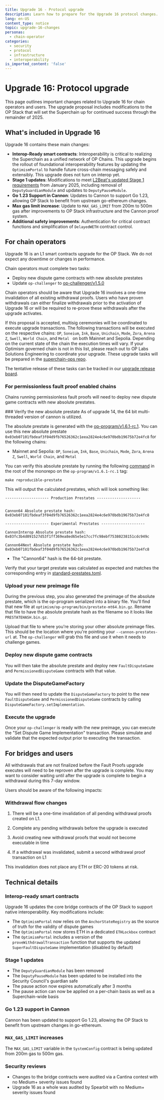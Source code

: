 ```yaml
---
title: Upgrade 16 - Protocol upgrade
description: Learn how to prepare for the Upgrade 16 protocol changes.
lang: en-US
content_type: notice
topic: upgrade-16-changes
personas:
  - chain-operator
categories:
  - security
  - protocol
  - infrastructure
  - interoperability
is_imported_content: 'false'
---
```



# Upgrade 16: Protocol upgrade

This page outlines important changes related to Upgrade 16 for chain operators and users. The upgrade proposal includes modifications to the OP Stack that will set the Superchain up for continued success through the remainder of 2025.

## What's included in Upgrade 16

Upgrade 16 contains these main changes:

*   **Interop-Ready smart contracts**: Interoperability is critical to realizing the Superchain as a unified network of OP Chains. This upgrade begins the rollout of foundational interoperability features by updating the `OptimismPortal` to handle future cross-chain messaging safely and extensibly. This upgrade does not turn on interop yet.
*   **Stage 1 updates**: Modifications to meet [L2Beat's updated Stage 1 requirements](https://forum.l2beat.com/t/stages-update-a-high-level-guiding-principle-for-stage-1/338) from January 2025, including removal of `DeputyGuardianModule` and updates to `DeputyPauseModule`.
*   **Go 1.23 Support in Cannon**: Updates to Cannon to support Go 1.23, allowing OP Stack to benefit from upstream go-ethereum changes.
*   **Max gas limit increase**: Update to `MAX_GAS_LIMIT` from 200m to 500m gas after improvements to OP Stack infrastructure and the Cannon proof system.
*   **Additional safety improvements**: Authentication for critical contract functions and simplification of `DelayedWETH` contract control.

## For chain operators

Upgrade 16 is an L1 smart contracts upgrade for the OP Stack. We do not expect any downtime or changes in performance.

Chain operators must complete two tasks:

*   Deploy new dispute game contracts with new absolute prestates
*   Update `op-challenger` to [op-challenger/v1.5.0](https://github.com/ethereum-optimism/optimism/releases/tag/op-challenger%2Fv1.5.0)

Chain operators should be aware that Upgrade 16 involves a one-time invalidation of all existing withdrawal proofs. Users who have proven withdrawals can either finalize withdrawals prior to the activation of Upgrade 16 or will be required to re-prove these withdrawals after the upgrade activates.

If this proposal is accepted, multisig ceremonies will be coordinated to execute upgrade transactions. The following transactions will be executed on the respective chains: `OP`, `Soneium`, `Ink`, `Base`, `Unichain`, `Mode`, `Zora`, `Arena Z`, `Swell`, `World Chain`, and `Metal ` on both Mainnet and Sepolia. Depending on the current state of the chain the execution times will vary. If your Optimism governed chain is not in this list, please reach out to OP Labs Solutions Engineering to coordinate your upgrade. These upgrade tasks will be prepared in the [superchain-ops repo](https://github.com/ethereum-optimism/superchain-ops/tree/main/src/improvements/tasks).

The tentative release of these tasks can be tracked in our [upgrade release board](https://github.com/orgs/ethereum-optimism/projects/117/views/12).

### For permissionless fault proof enabled chains

Chains running permissionless fault proofs will need to deploy new dispute game contracts with new absolute prestates.

<Steps>
  ### Verify the new absolute prestate

  <Callout type="info">
    As of upgrade 14, the 64 bit multi-threaded version of cannon is utilized.
  </Callout>

  The absolute prestate is generated with the [op-program/v1.6.1-rc.1](https://github.com/ethereum-optimism/optimism/tree/op-program/v1.6.1-rc.1). You can use this new absolute prestate `0x03eb07101fbdeaf3f04d9fb76526362c1eea2824e4c6e970bdb19675b72e4fc8` for the following chains:

  *   Mainnet and Sepolia: `OP`, `Soneium`, `Ink`, `Base`, `Unichain`, `Mode`, `Zora`, `Arena Z`, `Swell`, `World Chain`, and `Metal`

  You can verify this absolute prestate by running the following [command](https://github.com/ethereum-optimism/optimism/blob/d6fb90dd489e39efa206b55200766ccc075c1d9b/Makefile#L130-L132) in the root of the monorepo on the `op-program/v1.6.1-rc.1` tag:

  ```shell
  make reproducible-prestate
  ```

  This will output the calculated prestates, which will look something like:

  ```shell
  -------------------- Production Prestates --------------------


  Cannon64 Absolute prestate hash: 
  0x03eb07101fbdeaf3f04d9fb76526362c1eea2824e4c6e970bdb19675b72e4fc8

  -------------------- Experimental Prestates --------------------

  CannonInterop Absolute prestate hash: 
  0x03fc3b4d091527d53f1ff369ea8ed65e5e17cc7fc98ebf75380238151cdc949c

  Cannon64Next Absolute prestate hash: 
  0x03eb07101fbdeaf3f04d9fb76526362c1eea2824e4c6e970bdb19675b72e4fc8
  ```

  *   The "Cannon64" hash is the 64-bit prestate.

  Verify that your target prestate was calculated as expected and matches the corresponding entry in
  [standard-prestates.toml](https://github.com/ethereum-optimism/superchain-registry/blob/main/validation/standard/standard-prestates.toml).

  ### Upload your new preimage file

  During the previous step, you also generated the preimage of the absolute prestate, which is the op-program serialized into a binary file. You'll find that new file at `optimism/op-program/bin/prestate-mt64.bin.gz`. Rename that file to have the absolute prestate hash as the filename so it looks like `PRESTATEHASH.bin.gz`.

  Upload that file to where you're storing your other absolute preimage files. This should be the location where you're pointing your `--cannon-prestates-url` at. The `op-challenger` will grab this file and use it when it needs to challenge games.

  ### Deploy new dispute game contracts

  You will then take the absolute prestate and deploy new `FaultDisputeGame` and `PermissionedDisputeGame` contracts with that value.

  ### Update the DisputeGameFactory

  You will then need to update the `DisputeGameFactory` to point to the new `FaultDisputeGame` and `PermissionedDisputeGame` contracts by calling `DisputeGameFactory.setImplementation`.

  ### Execute the upgrade

  Once your `op-challenger` is ready with the new preimage, you can execute the "Set Dispute Game Implementation" transaction. Please simulate and validate that the expected output prior to executing the transaction.
</Steps>

## For bridges and users

<Callout type="warning">
  All withdrawals that are not finalized before the Fault Proofs upgrade executes will need to be reproven after the upgrade is complete. You may want to consider waiting until after the upgrade is complete to begin a withdrawal during this 7-day window.
</Callout>

Users should be aware of the following impacts:

### Withdrawal flow changes

1.  There will be a one-time invalidation of all pending withdrawal proofs created on L1.

2.  Complete any pending withdrawals before the upgrade is executed

3.  Avoid creating new withdrawal proofs that would not become executable in time

4.  If a withdrawal was invalidated, submit a second withdrawal proof transaction on L1

This invalidation does not place any ETH or ERC-20 tokens at risk.

## Technical details

### Interop-ready smart contracts

Upgrade 16 updates the core bridge contracts of the OP Stack to support native interoperability. Key modifications include:

*   The `OptimismPortal` now relies on the `AnchorStateRegistry` as the source of truth for the validity of dispute games
*   The `OptimismPortal` now stores ETH in a dedicated `ETHLockbox` contract
*   The `OptimismPortal` includes a version of the `proveWithdrawalTransaction` function that supports the updated `SuperFaultDisputeGame` implementation (disabled by default)

### Stage 1 updates

*   The `DeputyGuardianModule` has been removed
*   The `DeputyPauseModule` has been updated to be installed into the Security Council's guardian safe
*   The pause action now expires automatically after 3 months
*   The pause action can now be applied on a per-chain basis as well as a Superchain-wide basis

### Go 1.23 support in Cannon

Cannon has been updated to support Go 1.23, allowing the OP Stack to benefit from upstream changes in go-ethereum.

### `MAX_GAS_LIMIT` increases

The `MAX_GAS_LIMIT` variable in the `SystemConfig` contract is being updated from 200m gas to 500m gas.

### Security reviews

*   Changes to the bridge contracts were audited via a Cantina contest with no Medium+ severity issues found
*   Upgrade 16 as a whole was audited by Spearbit with no Medium+ severity issues found
